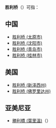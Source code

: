 '''胜利桥'''（{{lang-en|Victory Bridge}}）可指：
==中国==
*[[胜利桥_(太原市)|胜利桥 (太原市)]]
*[[胜利桥_(沈阳市)|胜利桥 (沈阳市)]]
*[[胜利桥_(青岛市)|胜利桥 (青岛市)]]
*[[胜利桥_(桂林市)|胜利桥 (桂林市)]]

==美国==
*[[胜利桥_(新泽西州)|胜利桥 (新泽西州)]]
*[[胜利桥_(佛罗里达州)|胜利桥 (佛罗里达州)]]
==亚美尼亚==
*[[勝利橋_(葉里溫)|勝利橋 (葉里溫)]]（{{lang-hy|Հաղթանակի կամուրջ}}）
{{Disambig|cat=三字建築物消歧義}}